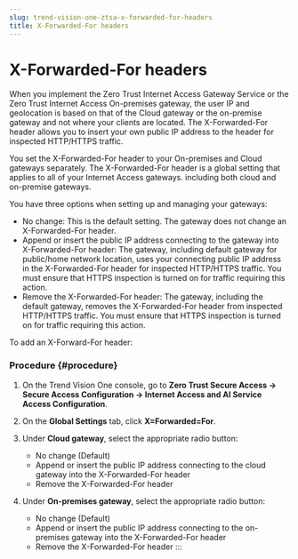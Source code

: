 ```yaml
---
slug: trend-vision-one-ztsa-x-forwarded-for-headers
title: X-Forwarded-For headers
---
```

# X-Forwarded-For headers

When you implement the Zero Trust Internet Access Gateway Service or the Zero Trust Internet Access On-premises gateway, the user IP and geolocation is based on that of the Cloud gateway or the on-premise gateway and not where your clients are located. The X-Forwarded-For header allows you to insert your own public IP address to the header for inspected HTTP/HTTPS traffic.

You set the X-Forwarded-For header to your On-premises and Cloud gateways separately. The X-Forwarded-For header is a global setting that applies to all of your Internet Access gateways. including both cloud and on-premise gateways.

You have three options when setting up and managing your gateways:

- No change: This is the default setting. The gateway does not change an X-Forwarded-For header.
- Append or insert the public IP address connecting to the gateway into X-Forwarded-For header: The gateway, including default gateway for public/home network location, uses your connecting public IP address in the X-Forwarded-For header for inspected HTTP/HTTPS traffic. You must ensure that HTTPS inspection is turned on for traffic requiring this action.
- Remove the X-Forwarded-For header: The gateway, including the default gateway, removes the X-Forwarded-For header from inspected HTTP/HTTPS traffic. You must ensure that HTTPS inspection is turned on for traffic requiring this action.

To add an X-Forward-For header:

### Procedure {#procedure}

1.  On the Trend Vision One console, go to **Zero Trust Secure Access → Secure Access Configuration → Internet Access and AI Service Access Configuration**.

2.  On the **Global Settings** tab, click **X=Forwarded=For**.

3.  Under **Cloud gateway**, select the appropriate radio button:

    - No change (Default)
    - Append or insert the public IP address connecting to the cloud gateway into the X-Forwarded-For header
    - Remove the X-Forwarded-For header

4.  Under **On-premises gateway**, select the appropriate radio button:

    - No change (Default)
    - Append or insert the public IP address connecting to the on-premises gateway into the X-Forwarded-For header
    - Remove the X-Forwarded-For header
:::
